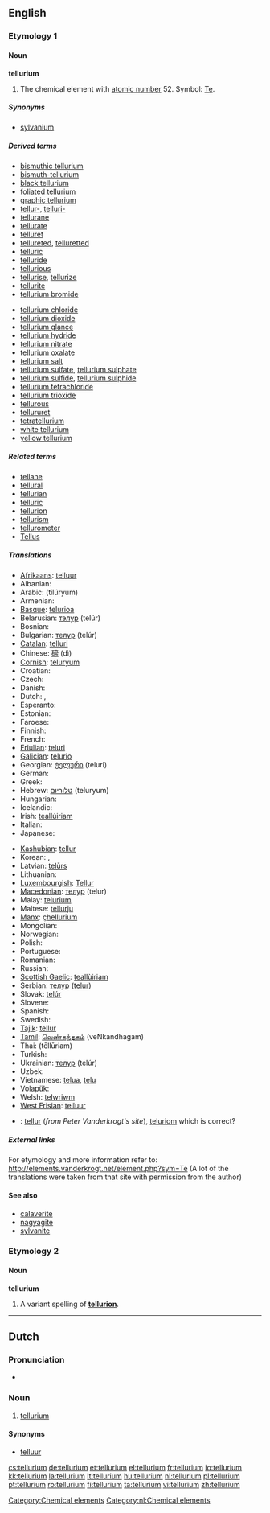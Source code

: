 ==English==
{{elements|Te|antimony|Sb|iodine|I}}

===Etymology 1===

====Noun====
{{wikipedia}}
'''tellurium'''

# {{uncountable}} The chemical element with [[atomic number]] 52. Symbol: [[Te]].

=====Synonyms=====
* [[sylvanium]] {{qualifier|obsolete}}

=====Derived terms=====
{{top2}}
* [[bismuthic tellurium]]
* [[bismuth-tellurium]]
* [[black tellurium]]
* [[foliated tellurium]]
* [[graphic tellurium]]
* [[tellur-]], [[telluri-]]
* [[tellurane]]
* [[tellurate]]
* [[telluret]]
* [[tellureted]], [[telluretted]]
* [[telluric]]
* [[telluride]]
* [[tellurious]]
* [[tellurise]], [[tellurize]]
* [[tellurite]]
* [[tellurium bromide]]
{{mid2}}
* [[tellurium chloride]]
* [[tellurium dioxide]]
* [[tellurium glance]]
* [[tellurium hydride]]
* [[tellurium nitrate]]
* [[tellurium oxalate]]
* [[tellurium salt]]
* [[tellurium sulfate]], [[tellurium sulphate]]
* [[tellurium sulfide]], [[tellurium sulphide]]
* [[tellurium tetrachloride]]
* [[tellurium trioxide]]
* [[tellurous]]
* [[tellururet]]
* [[tetratellurium]]
* [[white tellurium]]
* [[yellow tellurium]]
{{bottom}}

=====Related terms=====
* [[tellane]]
* [[tellural]]
* [[tellurian]]
* [[telluric]] {{qualifier|of the earth}}
* [[tellurion]]
* [[tellurism]]
* [[tellurometer]]
* [[Tellus]]

=====Translations=====
{{trans-top|chemical element}}
* [[Afrikaans]]: [[telluur]]
* Albanian: {{t-|sq|telur|xs=Albanian}}
* Arabic: {{Arab|[[تيلوريوم]]}} (tilúryum) {{m}}
* Armenian: {{t-|hy|տելուր|tr=telur}}
* [[Basque]]: [[telurioa]]
* Belarusian: [[тэлур]] (telúr) {{m}}
* Bosnian: {{t-|bs|telur}}
* Bulgarian: [[телур]] (telúr) {{m}}
* [[Catalan]]: [[telluri]]
* Chinese: [[碲]] (dì)
* [[Cornish]]: [[teluryum]]
* Croatian: {{t+|hr|telurij}}
* Czech: {{t+|cs|tellur}}
* Danish: {{t-|da|tellur}}
* Dutch: {{t+|nl|telluur|n}}, {{t+|nl|tellurium|n}}
* Esperanto: {{t-|eo|teluro|xs=Esperanto}}
* Estonian: {{t-|et|telluur}}
* Faroese: {{t-|fo|tellur|xs=Faroese}}
* Finnish: {{t+|fi|telluuri}}
* French: {{t+|fr|tellure|m}}
* [[Friulian]]: [[teluri]]
* [[Galician]]: [[telurio]]
* Georgian: [[ტელური]] (teluri)
* German: {{t+|de|Tellur|n}}
* Greek: {{t+|el|τελλούριο|n|tr=telloúrio}}
* Hebrew: [[טלוריום]] (teluryum)
* Hungarian: {{t+|hu|tellúr}}
* Icelandic: {{t+|is|tellúr}}
* Irish: [[teallúiriam]]
* Italian: {{t+|it|tellurio|m}}
* Japanese: {{t+|ja|テルル|tr=teruru}}
{{trans-mid}}
* [[Kashubian]]: [[tellur]]
* Korean: {{t+|ko|텔루르|tr=tellureu|sc=Hang}}, {{t|ko|텔루륨|tr=telluryum|sc=Hang}}
* Latvian: [[telūrs]]
* Lithuanian: {{t+|lt|telūras|xs=Lithuanian}}
* [[Luxembourgish]]: [[Tellur]]
* [[Macedonian]]: [[телур]] (telur)
* Malay: [[telurium]]
* Maltese: [[tellurju]]
* [[Manx]]: [[çhellurium]]
* Mongolian: {{t-|mn|теллур|tr=tellur|sc=Cyrl|xs=Mongolian}}
* Norwegian: {{t-|no|tellur}}
* Polish: {{t+|pl|tellur|m}}
* Portuguese: {{t+|pt|telúrio|m}}
* Romanian: {{t+|ro|telur|n}}
* Russian: {{t+|ru|теллур|m|tr=tellúr}}
* [[Scottish Gaelic]]: [[teallùiriam]]
* Serbian: [[телур]] ([[telur]]) {{m}}
* Slovak: [[telúr]]
* Slovene: {{t+|sl|telur}}
* Spanish: {{t+|es|teluro|m}}
* Swedish: {{t+|sv|tellur|n}}
* [[Tajik]]: [[tellur]]
* [[Tamil]]: [[வெண்கந்தகம்]] (veNkandhagam)
* Thai: {{Thai|[[เทลลูเรียม]]}} (tēllūriam)
* Turkish: {{t+|tr|tellür}}
* Ukrainian: [[телур]] (telúr) {{m}}
* Uzbek: {{t-|uz|теллур|tr=tellur|sc=Cyrl|xs=Uzbek}}
* Vietnamese: [[telua]], [[telu]]
* [[Volapük]]: {{t|vo|telurin}}
* Welsh: [[telwriwm]]
* [[West Frisian]]: [[telluur]]
{{trans-bottom}}

{{checktrans}}

* {{ttbc|br}}: [[tellur]] (''from Peter Vanderkrogt's site''), [[teluriom]] {{m}} which is correct?

=====External links=====
For etymology and more information refer to:
http://elements.vanderkrogt.net/element.php?sym=Te
(A lot of the translations were taken from that site with permission from the author)

====See also====
* [[calaverite]]
* [[nagyagite]]
* [[sylvanite]]

===Etymology 2===

====Noun====
'''tellurium'''

# A variant spelling of '''[[tellurion]]'''.

[[Category:Chemical elements]]
----

==Dutch==
{{wikipedia|lang=nl}}

===Pronunciation===
* {{audio|Nl-tellurium.ogg|Audio}}

===Noun===
{{infl|nl|noun|g=n}}

# [[tellurium#English|tellurium]]

====Synonyms====
* [[telluur]]

[[Category:nl:Chemical elements]]

[[cs:tellurium]]
[[de:tellurium]]
[[et:tellurium]]
[[el:tellurium]]
[[fr:tellurium]]
[[io:tellurium]]
[[kk:tellurium]]
[[la:tellurium]]
[[lt:tellurium]]
[[hu:tellurium]]
[[nl:tellurium]]
[[pl:tellurium]]
[[pt:tellurium]]
[[ro:tellurium]]
[[fi:tellurium]]
[[ta:tellurium]]
[[vi:tellurium]]
[[zh:tellurium]]